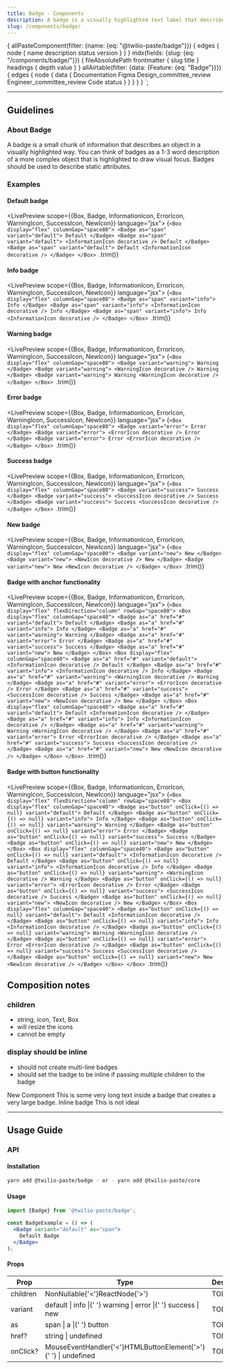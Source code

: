 ```yaml
---
title: Badge - Components
description: A badge is a visually highlighted text label that describes an object.
slug: /components/badge/
---
```






  {
    allPasteComponent(filter: {name: {eq: "@twilio-paste/badge"}}) {
      edges {
        node {
          name
          description
          status
          version
        }
      }
    }
    mdx(fields: {slug: {eq: "/components/badge/"}}) {
      fileAbsolutePath
      frontmatter {
        slug
        title
      }
      headings {
        depth
        value
      }
    }
    allAirtable(filter: {data: {Feature: {eq: "Badge"}}}) {
      edges {
        node {
          data {
            Documentation
            Figma
            Design_committee_review
            Engineer_committee_review
            Code
            status
          }
        }
      }
    }
  }
`;

<ComponentHeader
  name="Badge"
  categoryRoute={SidebarCategoryRoutes.COMPONENTS}
  githubUrl="https://github.com/twilio-labs/paste/tree/main/packages/paste-core/components/badge"
  storybookUrl="/?path=/story/components-badge--all-badges"
  data={props.data.allPasteComponent.edges}
  packageStatus={props.data.allAirtable.edges}
/>

---

<contentwrapper>

<PageAside data={props.data.mdx} />

<content>

## Guidelines

### About Badge

A badge is a small chunk of information that describes an object in a visually highlighted way. You can think of badges as a 1-3 word description of a more complex object that is highlighted to draw visual focus. Badges should be used to describe static attributes.

### Examples

#### Default badge

<LivePreview scope={{Box, Badge, InformationIcon, ErrorIcon, WarningIcon, SuccessIcon, NewIcon}} language="jsx">
  {`<Box display="flex" columnGap="space80">
  <Badge as="span" variant="default">
    Default
  </Badge>
  <Badge as="span" variant="default">
    <InformationIcon decorative />
    Default
  </Badge>
  <Badge as="span" variant="default">
    Default
    <InformationIcon decorative />
  </Badge>
</Box>
`.trim()}
</LivePreview>

#### Info badge

<LivePreview scope={{Box, Badge, InformationIcon, ErrorIcon, WarningIcon, SuccessIcon, NewIcon}} language="jsx">
  {`<Box display="flex" columnGap="space80">
  <Badge as="span" variant="info">
    Info
  </Badge>
  <Badge as="span" variant="info">
    <InformationIcon decorative />
    Info
  </Badge>
  <Badge as="span" variant="info">
    Info
    <InformationIcon decorative />
  </Badge>
</Box>
`.trim()}
</LivePreview>

#### Warning badge

<LivePreview scope={{Box, Badge, InformationIcon, ErrorIcon, WarningIcon, SuccessIcon, NewIcon}} language="jsx">
  {`<Box display="flex" columnGap="space80">
  <Badge variant="warning">
    Warning
  </Badge>
  <Badge variant="warning">
    <WarningIcon decorative />
    Warning
  </Badge>
  <Badge variant="warning">
    Warning
    <WarningIcon decorative />
  </Badge>
</Box>
`.trim()}
</LivePreview>

#### Error badge

<LivePreview scope={{Box, Badge, InformationIcon, ErrorIcon, WarningIcon, SuccessIcon, NewIcon}} language="jsx">
  {`<Box display="flex" columnGap="space80">
  <Badge variant="error">
    Error
  </Badge>
  <Badge variant="error">
    <ErrorIcon decorative />
    Error
  </Badge>
  <Badge variant="error">
    Error
    <ErrorIcon decorative />
  </Badge>
</Box>
`.trim()}
</LivePreview>

#### Success badge

<LivePreview scope={{Box, Badge, InformationIcon, ErrorIcon, WarningIcon, SuccessIcon, NewIcon}} language="jsx">
  {`<Box display="flex" columnGap="space80">
  <Badge variant="success">
    Success
  </Badge>
  <Badge variant="success">
    <SuccessIcon decorative />
    Success
  </Badge>
  <Badge variant="success">
    Success
    <SuccessIcon decorative />
  </Badge>
</Box>
`.trim()}
</LivePreview>

#### New badge

<LivePreview scope={{Box, Badge, InformationIcon, ErrorIcon, WarningIcon, SuccessIcon, NewIcon}} language="jsx">
  {`<Box display="flex" columnGap="space80">
  <Badge variant="new">
    New
  </Badge>
  <Badge variant="new">
    <NewIcon decorative />
    New
  </Badge>
  <Badge variant="new">
    New
    <NewIcon decorative />
  </Badge>
</Box>
`.trim()}
</LivePreview>

#### Badge with anchor functionality

<LivePreview scope={{Box, Badge, InformationIcon, ErrorIcon, WarningIcon, SuccessIcon, NewIcon}} language="jsx">
  {`<Box display="flex" flexDirection="column" rowGap="space80">
  <Box display="flex" columnGap="space40">
    <Badge as="a" href="#" variant="default">
      Default
    </Badge>
    <Badge as="a" href="#" variant="info">
      Info
    </Badge>
    <Badge as="a" href="#" variant="warning">
      Warning
    </Badge>
    <Badge as="a" href="#" variant="error">
      Error
    </Badge>
    <Badge as="a" href="#" variant="success">
      Success
    </Badge>
    <Badge as="a" href="#" variant="new">
      New
    </Badge>
  </Box>
  <Box display="flex" columnGap="space40">
    <Badge as="a" href="#" variant="default">
      <InformationIcon decorative />
      Default
    </Badge>
    <Badge as="a" href="#" variant="info">
      <InformationIcon decorative />
      Info
    </Badge>
    <Badge as="a" href="#" variant="warning">
      <WarningIcon decorative />
      Warning
    </Badge>
    <Badge as="a" href="#" variant="error">
      <ErrorIcon decorative />
      Error
    </Badge>
    <Badge as="a" href="#" variant="success">
      <SuccessIcon decorative />
      Success
    </Badge>
    <Badge as="a" href="#" variant="new">
      <NewIcon decorative />
      New
    </Badge>
  </Box>
  <Box display="flex" columnGap="space40">
    <Badge as="a" href="#" variant="default">
      Default
      <InformationIcon decorative />
    </Badge>
    <Badge as="a" href="#" variant="info">
      Info
      <InformationIcon decorative />
    </Badge>
    <Badge as="a" href="#" variant="warning">
      Warning
      <WarningIcon decorative />
    </Badge>
    <Badge as="a" href="#" variant="error">
      Error
      <ErrorIcon decorative />
    </Badge>
    <Badge as="a" href="#" variant="success">
      Success
      <SuccessIcon decorative />
    </Badge>
    <Badge as="a" href="#" variant="new">
      New
      <NewIcon decorative />
    </Badge>
  </Box>
</Box>
`.trim()}
</LivePreview>

#### Badge with button functionality

<LivePreview scope={{Box, Badge, InformationIcon, ErrorIcon, WarningIcon, SuccessIcon, NewIcon}} language="jsx">
  {`<Box display="flex" flexDirection="column" rowGap="space80">
  <Box display="flex" columnGap="space40">
    <Badge as="button" onClick={() => null} variant="default">
      Default
    </Badge>
    <Badge as="button" onClick={() => null} variant="info">
      Info
    </Badge>
    <Badge as="button" onClick={() => null} variant="warning">
      Warning
    </Badge>
    <Badge as="button" onClick={() => null} variant="error">
      Error
    </Badge>
    <Badge as="button" onClick={() => null} variant="success">
      Success
    </Badge>
    <Badge as="button" onClick={() => null} variant="new">
      New
    </Badge>
  </Box>
  <Box display="flex" columnGap="space40">
    <Badge as="button" onClick={() => null} variant="default">
      <InformationIcon decorative />
      Default
    </Badge>
    <Badge as="button" onClick={() => null} variant="info">
      <InformationIcon decorative />
      Info
    </Badge>
    <Badge as="button" onClick={() => null} variant="warning">
      <WarningIcon decorative />
      Warning
    </Badge>
    <Badge as="button" onClick={() => null} variant="error">
      <ErrorIcon decorative />
      Error
    </Badge>
    <Badge as="button" onClick={() => null} variant="success">
      <SuccessIcon decorative />
      Success
    </Badge>
    <Badge as="button" onClick={() => null} variant="new">
      <NewIcon decorative />
      New
    </Badge>
  </Box>
  <Box display="flex" columnGap="space40">
    <Badge as="button" onClick={() => null} variant="default">
      Default
      <InformationIcon decorative />
    </Badge>
    <Badge as="button" onClick={() => null} variant="info">
      Info
      <InformationIcon decorative />
    </Badge>
    <Badge as="button" onClick={() => null} variant="warning">
      Warning
      <WarningIcon decorative />
    </Badge>
    <Badge as="button" onClick={() => null} variant="error">
      Error
      <ErrorIcon decorative />
    </Badge>
    <Badge as="button" onClick={() => null} variant="success">
      Success
      <SuccessIcon decorative />
    </Badge>
    <Badge as="button" onClick={() => null} variant="new">
      New
      <NewIcon decorative />
    </Badge>
  </Box>
</Box>
`.trim()}
</LivePreview>

## Composition notes

### children

- string, icon, Text, Box
- will resize the icons
- cannot be empty

### display should be inline

- should not create multi-line badges
- should set the badge to be inline if passing multiple children to the badge

<DoDont>
  <Do title="Do" body="Use 1-3 words as badge text.">
    <Badge variant="new" as="span">
      <NewIcon title="New badge component" size="sizeIcon10" />
      New Component
    </Badge>
  </Do>
  <Dont title="Don't" body="Don't use lengthy copy inside a badge.">
    <Badge variant="error" as="span">
      This is some very long text inside a badge that creates a very large badge.
    </Badge>
  </Dont>
</DoDont>

<DoDont>
  <Do title="Do" body="Set the badge children to be inline.">
    <Badge variant="new" as="span">
      Inline badge
    </Badge>
  </Do>
  <Dont title="Don't" body="Don't use multiline badge text.">
    <Badge variant="new" as="span">
      This
      <Box as="br" /> is <Box as="br" />
      not ideal
    </Badge>
  </Dont>
</DoDont>

---

## Usage Guide

### API

#### Installation

```bash
yarn add @twilio-paste/badge - or - yarn add @twilio-paste/core
```

#### Usage

```jsx
import {Badge} from '@twilio-paste/badge';

const BadgeExample = () => (
  <Badge variant="default" as="span">
    Default Badge
  </Badge>
);
```

#### Props

<Table>
  <THead>
    <Tr>
      <Th>Prop</Th>
      <Th>Type</Th>
      <Th>Description</Th>
      <Th>Default</Th>
    </Tr>
  </THead>
  <TBody>
    <Tr>
      <Td>children</Td>
      <Td>
        <CodeHighlight>
          NonNullable{'<'}ReactNode{'>'}
        </CodeHighlight>
      </Td>
      <Td>TODO</Td>
      <Td>
        <CodeHighlight>null</CodeHighlight>
      </Td>
    </Tr>
    <Tr>
      <Td>variant</Td>
      <Td>
        <CodeHighlight>default</CodeHighlight> &#124; <CodeHighlight>info</CodeHighlight> &#124;{' '}
        <CodeHighlight>warning</CodeHighlight> &#124; <CodeHighlight>error</CodeHighlight> &#124;{' '}
        <CodeHighlight>success</CodeHighlight> &#124; <CodeHighlight>new</CodeHighlight>
      </Td>
      <Td>TODO</Td>
      <Td>
        <CodeHighlight>null</CodeHighlight>
      </Td>
    </Tr>
    <Tr>
      <Td>as</Td>
      <Td>
        <CodeHighlight>span</CodeHighlight> &#124; <CodeHighlight>a</CodeHighlight> &#124;{' '}
        <CodeHighlight>button</CodeHighlight>
      </Td>
      <Td>TODO</Td>
      <Td>
        <CodeHighlight>null</CodeHighlight>
      </Td>
    </Tr>
    <Tr>
      <Td>href?</Td>
      <Td>
        <CodeHighlight>string</CodeHighlight> &#124; <CodeHighlight>undefined</CodeHighlight>
      </Td>
      <Td>TODO</Td>
      <Td>
        <CodeHighlight>undefined</CodeHighlight>
      </Td>
    </Tr>
    <Tr>
      <Td>onClick?</Td>
      <Td>
        <CodeHighlight>
          MouseEventHandler{'<'}HTMLButtonElement{'>'}
        </CodeHighlight>{' '}
        &#124; <CodeHighlight>undefined</CodeHighlight>
      </Td>
      <Td>TODO</Td>
      <Td>
        <CodeHighlight>undefined</CodeHighlight>
      </Td>
    </Tr>
  </TBody>
</Table>

<ChangelogRevealer>
  <Changelog />
</ChangelogRevealer>

</content>

</contentwrapper>
